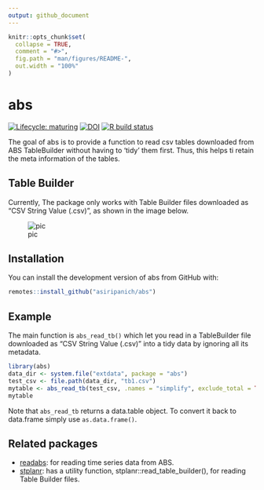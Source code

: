 ```yaml
---
output: github_document
---
```


<!-- README.md is generated from README.Rmd. Please edit that file -->

```r
knitr::opts_chunk$set(
  collapse = TRUE,
  comment = "#>",
  fig.path = "man/figures/README-",
  out.width = "100%"
)
```

# abs

<!-- badges: start -->
[![Lifecycle: maturing](https://img.shields.io/badge/lifecycle-maturing-blue.svg)](https://www.tidyverse.org/lifecycle/#maturing)
[![DOI](https://zenodo.org/badge/228950913.svg)](https://zenodo.org/badge/latestdoi/228950913)
[![R build status](https://github.com/asiripanich/abs/workflows/R-CMD-check/badge.svg)](https://github.com/asiripanich/abs/actions)
<!-- badges: end -->

The goal of abs is to provide a function to read csv tables downloaded from ABS TableBuilder without having to 'tidy' them first. Thus, this helps ti retain the meta information of the tables.

## Table Builder

Currently, The package only works with Table Builder files downloaded as "CSV String Value (.csv)", as shown in the image below.

![pic](man/figures/download-tb-file.png)

## Installation

You can install the development version of abs from GitHub with:

``` r
remotes::install_github("asiripanich/abs")
```

## Example

The main function is `abs_read_tb()` which let you read in a TableBuilder file downloaded as "CSV String Value (.csv)" into a tidy data by ignoring all its metadata.

```r
library(abs)
data_dir <- system.file("extdata", package = "abs")
test_csv <- file.path(data_dir, "tb1.csv")
mytable <- abs_read_tb(test_csv, .names = "simplify", exclude_total = TRUE)
mytable
```

Note that `abs_read_tb` returns a data.table object. To convert it back to data.frame simply use `as.data.frame()`.

## Related packages

- [readabs](https://github.com/MattCowgill/readabs): for reading time series data from ABS.
- [stplanr](https://github.com/ropensci/stplanr): has a utility function, stplanr::read_table_builder(), for reading Table Builder files.
